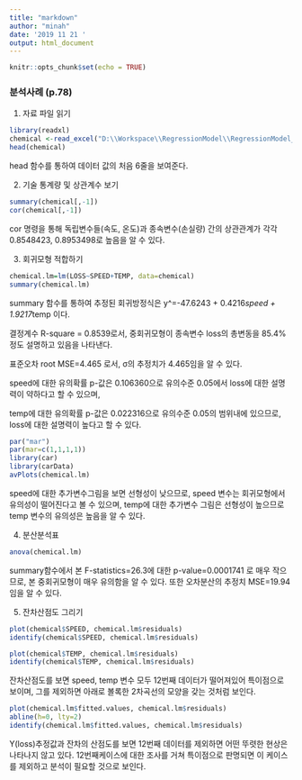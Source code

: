 ---
title: "markdown"
author: "minah"
date: '2019 11 21 '
output: html_document
---

```{r setup, include=FALSE}
knitr::opts_chunk$set(echo = TRUE)
```

### 분석사례 (p.78)

(1) 자료 파일 읽기
```{r}
library(readxl)
chemical <-read_excel("D:\\Workspace\\RegressionModel\\RegressionModel_Assignment\\p78.xlsx",1)
head(chemical)
```
head 함수를 통하여 데이터 값의 처음 6줄을 보여준다.



(2) 기술 통계량 및 상관계수 보기
```{r}
summary(chemical[,-1])
cor(chemical[,-1])
```
cor 명령을 통해 독립변수들(속도, 온도)과 종속변수(손실량) 간의 상관관계가 각각 0.8548423, 0.8953498로 높음을 알 수 있다. 



(3) 회귀모형 적합하기
```{r}
chemical.lm=lm(LOSS~SPEED+TEMP, data=chemical)
summary(chemical.lm)
```
summary 함수를 통하여 추정된 회귀방정식은 y^=-47.6243 + 0.4216*speed + 1.9217*temp 이다.

결정계수 R-square = 0.8539로서, 중회귀모형이 종속변수 loss의 총변동을 85.4%정도 설명하고 있음을 나타낸다.

표준오차 root MSE=4.465 로서,  σ의 추정치가 4.465임을 알 수 있다. 

speed에 대한 유의확률 p-값은 0.106360으로 유의수준 0.05에서 loss에 대한 설명력이 약하다고 할 수 있으며,

temp에 대한 유의확률 p-값은 0.022316으로 유의수준 0.05의 범위내에 있으므로, loss에 대한 설명력이 높다고 할 수 있다. 


```{r}
par("mar")
par(mar=c(1,1,1,1))
library(car)
library(carData)
avPlots(chemical.lm)
```

speed에 대한 추가변수그림을 보면 선형성이 낮으므로, speed 변수는 회귀모형에서 유의성이 떨어진다고 볼 수 있으며,
temp에 대한 추가변수 그림은 선형성이 높으므로 temp 변수의 유의성은 높음을 알 수 있다. 




(4) 분산분석표
```{r pressure, echo=FALSE}
anova(chemical.lm)
```

summary함수에서 본 F-statistics=26.3에 대한 p-value=0.0001741 로 매우 작으므로, 본 중회귀모형이 매우 유의함을 알 수 있다. 
또한 오차분산의 추정치 MSE=19.94임을 알 수 있다. 




(5) 잔차산점도 그리기
```{r}
plot(chemical$SPEED, chemical.lm$residuals)
identify(chemical$SPEED, chemical.lm$residuals)

plot(chemical$TEMP, chemical.lm$residuals)
identify(chemical$TEMP, chemical.lm$residuals)
```
잔차산점도를 보면 speed, temp 변수 모두 12번째 데이터가 떨어져있어 특이점으로 보이며, 그를 제외하면 아래로 볼록한 2차곡선의 모양을 갖는 것처럼 보인다. 

```{r}
plot(chemical.lm$fitted.values, chemical.lm$residuals)
abline(h=0, lty=2)
identify(chemical.lm$fitted.values, chemical.lm$residuals)

```
Y(loss)추정값과 잔차의 산점도를 보면 12번째 데이터를 제외하면 어떤 뚜렷한 현상은 나타나지 않고 있다. 
12번째케이스에 대한 조사를 거쳐 특이점으로 판명되면 이 케이스를 제외하고 분석이 필요할 것으로 보인다. 

